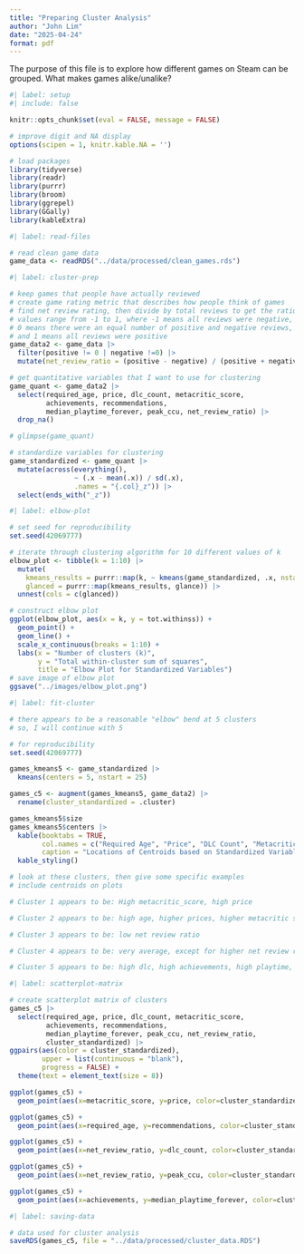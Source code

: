 ```yaml
---
title: "Preparing Cluster Analysis"
author: "John Lim"
date: "2025-04-24"
format: pdf
---
```


The purpose of this file is to explore how different games on Steam can be grouped. What makes games alike/unalike?

```r
#| label: setup
#| include: false

knitr::opts_chunk$set(eval = FALSE, message = FALSE)

# improve digit and NA display 
options(scipen = 1, knitr.kable.NA = '')

# load packages
library(tidyverse)
library(readr)
library(purrr)
library(broom)
library(ggrepel)
library(GGally)
library(kableExtra)
```

```r
#| label: read-files

# read clean game data 
game_data <- readRDS("../data/processed/clean_games.rds")

```

```r
#| label: cluster-prep

# keep games that people have actually reviewed
# create game rating metric that describes how people think of games
# find net review rating, then divide by total reviews to get the ratio
# values range from -1 to 1, where -1 means all reviews were negative,
# 0 means there were an equal number of positive and negative reviews,
# and 1 means all reviews were positive
game_data2 <- game_data |>
  filter(positive != 0 | negative !=0) |>
  mutate(net_review_ratio = (positive - negative) / (positive + negative))

# get quantitative variables that I want to use for clustering
game_quant <- game_data2 |>
  select(required_age, price, dlc_count, metacritic_score,
         achievements, recommendations,
         median_playtime_forever, peak_ccu, net_review_ratio) |>
  drop_na()

# glimpse(game_quant)

# standardize variables for clustering
game_standardized <- game_quant |>
  mutate(across(everything(),
                ~ (.x - mean(.x)) / sd(.x),
                .names = "{.col}_z")) |>
  select(ends_with("_z"))

```

```r
#| label: elbow-plot

# set seed for reproducibility
set.seed(42069777)

# iterate through clustering algorithm for 10 different values of k
elbow_plot <- tibble(k = 1:10) |>
  mutate(
    kmeans_results = purrr::map(k, ~ kmeans(game_standardized, .x, nstart=25)),
    glanced = purrr::map(kmeans_results, glance)) |>
  unnest(cols = c(glanced))

# construct elbow plot
ggplot(elbow_plot, aes(x = k, y = tot.withinss)) +
  geom_point() + 
  geom_line() +
  scale_x_continuous(breaks = 1:10) +
  labs(x = "Number of clusters (k)", 
       y = "Total within-cluster sum of squares",
       title = "Elbow Plot for Standardized Variables")
# save image of elbow plot
ggsave("../images/elbow_plot.png")
```

```r
#| label: fit-cluster

# there appears to be a reasonable "elbow" bend at 5 clusters
# so, I will continue with 5

# for reproducibility
set.seed(42069777)

games_kmeans5 <- game_standardized |>
  kmeans(centers = 5, nstart = 25)

games_c5 <- augment(games_kmeans5, game_data2) |>
  rename(cluster_standardized = .cluster)

games_kmeans5$size
games_kmeans5$centers |>
  kable(booktabs = TRUE,
        col.names = c("Required Age", "Price", "DLC Count", "Metacritic Score", "Achievements", "Recommendations", "Median Playtime Forever", "Peak CCU", "Net Review Ratio"),
        caption = "Locations of Centroids based on Standardized Variables") |>
  kable_styling()

# look at these clusters, then give some specific examples
# include centroids on plots

# Cluster 1 appears to be: High metacritic_score, high price

# Cluster 2 appears to be: high age, higher prices, higher metacritic scores (not as high as c1), high recommendations

# Cluster 3 appears to be: low net review ratio

# Cluster 4 appears to be: very average, except for higher net review ratio z

# Cluster 5 appears to be: high dlc, high achievements, high playtime, high ccu

```

```r
#| label: scatterplot-matrix

# create scatterplot matrix of clusters
games_c5 |>
  select(required_age, price, dlc_count, metacritic_score,
         achievements, recommendations,
         median_playtime_forever, peak_ccu, net_review_ratio, 
         cluster_standardized) |>
ggpairs(aes(color = cluster_standardized),
        upper = list(continuous = "blank"), 
        progress = FALSE) +
  theme(text = element_text(size = 8))

ggplot(games_c5) +
  geom_point(aes(x=metacritic_score, y=price, color=cluster_standardized))

ggplot(games_c5) +
  geom_point(aes(x=required_age, y=recommendations, color=cluster_standardized))

ggplot(games_c5) +
  geom_point(aes(x=net_review_ratio, y=dlc_count, color=cluster_standardized))

ggplot(games_c5) +
  geom_point(aes(x=net_review_ratio, y=peak_ccu, color=cluster_standardized))

ggplot(games_c5) +
  geom_point(aes(x=achievements, y=median_playtime_forever, color=cluster_standardized))
```



```r
#| label: saving-data

# data used for cluster analysis
saveRDS(games_c5, file = "../data/processed/cluster_data.RDS")

```


